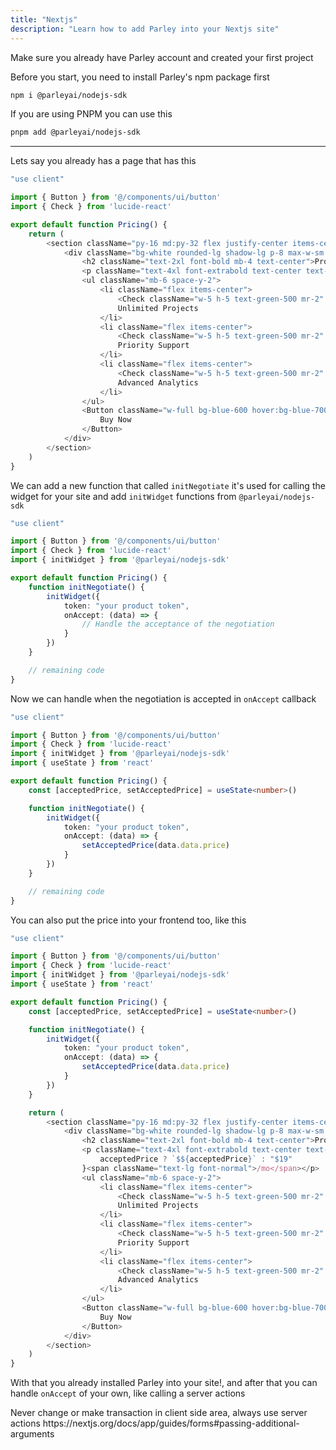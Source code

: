 ```yaml
---
title: "Nextjs"
description: "Learn how to add Parley into your Nextjs site"
---
```


<Warning>
  Make sure you already have Parley account and created your first project
</Warning>

Before you start, you need to install Parley's npm package first

```bash
npm i @parleyai/nodejs-sdk
```

If you are using PNPM you can use this

```bash
pnpm add @parleyai/nodejs-sdk
```

---

Lets say you already has a page that has this

```typescript page.tsx
"use client"

import { Button } from '@/components/ui/button'
import { Check } from 'lucide-react'

export default function Pricing() {
    return (
        <section className="py-16 md:py-32 flex justify-center items-center bg-gray-50">
            <div className="bg-white rounded-lg shadow-lg p-8 max-w-sm w-full">
                <h2 className="text-2xl font-bold mb-4 text-center">Pro Plan</h2>
                <p className="text-4xl font-extrabold text-center text-blue-600 mb-2">$19<span className="text-lg font-normal">/mo</span></p>
                <ul className="mb-6 space-y-2">
                    <li className="flex items-center">
                        <Check className="w-5 h-5 text-green-500 mr-2" />
                        Unlimited Projects
                    </li>
                    <li className="flex items-center">
                        <Check className="w-5 h-5 text-green-500 mr-2" />
                        Priority Support
                    </li>
                    <li className="flex items-center">
                        <Check className="w-5 h-5 text-green-500 mr-2" />
                        Advanced Analytics
                    </li>
                </ul>
                <Button className="w-full bg-blue-600 hover:bg-blue-700 text-white font-semibold rounded">
                    Buy Now
                </Button>
            </div>
        </section>
    )
}
```

We can add a new function that called `initNegotiate` it's used for calling the widget for your site and add `initWidget` functions from `@parleyai/nodejs-sdk`

```typescript page.tsx
"use client"

import { Button } from '@/components/ui/button'
import { Check } from 'lucide-react'
import { initWidget } from '@parleyai/nodejs-sdk'

export default function Pricing() {
    function initNegotiate() {
        initWidget({
            token: "your product token",
            onAccept: (data) => {
                // Handle the acceptance of the negotiation
            }
        })
    }

    // remaining code
}
```

Now we can handle when the negotiation is accepted in `onAccept` callback

```typescript page.tsx
"use client"

import { Button } from '@/components/ui/button'
import { Check } from 'lucide-react'
import { initWidget } from '@parleyai/nodejs-sdk'
import { useState } from 'react'

export default function Pricing() {
    const [acceptedPrice, setAcceptedPrice] = useState<number>()

    function initNegotiate() {
        initWidget({
            token: "your product token",
            onAccept: (data) => {
                setAcceptedPrice(data.data.price)
            }
        })
    }

	// remaining code
}
```

You can also put the price into your frontend too, like this

```typescript page.tsx
"use client"

import { Button } from '@/components/ui/button'
import { Check } from 'lucide-react'
import { initWidget } from '@parleyai/nodejs-sdk'
import { useState } from 'react'

export default function Pricing() {
    const [acceptedPrice, setAcceptedPrice] = useState<number>()

    function initNegotiate() {
        initWidget({
            token: "your product token",
            onAccept: (data) => {
                setAcceptedPrice(data.data.price)
            }
        })
    }

    return (
        <section className="py-16 md:py-32 flex justify-center items-center bg-gray-50">
            <div className="bg-white rounded-lg shadow-lg p-8 max-w-sm w-full">
                <h2 className="text-2xl font-bold mb-4 text-center">Pro Plan</h2>
                <p className="text-4xl font-extrabold text-center text-blue-600 mb-2">{
                    acceptedPrice ? `$${acceptedPrice}` : "$19"
                }<span className="text-lg font-normal">/mo</span></p>
                <ul className="mb-6 space-y-2">
                    <li className="flex items-center">
                        <Check className="w-5 h-5 text-green-500 mr-2" />
                        Unlimited Projects
                    </li>
                    <li className="flex items-center">
                        <Check className="w-5 h-5 text-green-500 mr-2" />
                        Priority Support
                    </li>
                    <li className="flex items-center">
                        <Check className="w-5 h-5 text-green-500 mr-2" />
                        Advanced Analytics
                    </li>
                </ul>
                <Button className="w-full bg-blue-600 hover:bg-blue-700 text-white font-semibold rounded" onClick={initNegotiate}>
                    Buy Now
                </Button>
            </div>
        </section>
    )
}
```

With that you already installed Parley into your site\!, and after that you can handle `onAccept` of your own, like calling a server actions

<Danger>
  Never change or make transaction in client side area, always use server actions https://nextjs.org/docs/app/guides/forms#passing-additional-arguments
</Danger>